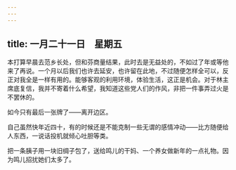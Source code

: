 ```yaml
---
---
---
```

title: 一月二十一日　星期五
---




本打算早晨去范乡长处，但和芬商量结果，此时去是无益处的，不如过了年或等他来了再说。一个月以后我们也许去延安，也许留在此地，不过随便怎样全可以，反正对我全是一样有用的。能够客观的利用环境，体验生活，这正是机会。对于林主席底复信，我并不寄着什么希望，我知道这些党人们的作风，非把一件事弄过火是不罢休的。

如今只有最后一张牌了——离开边区。

自己虽然快年近四十，有的时候还是不能克制一些无谓的感情冲动——比方随便给人东西，一说话投机就倾心吐胆等类。

把一条胰子用一块旧绸子包了，送给鸣儿的干妈、一个养女做新年的一点礼物。因为鸣儿招扰她们太多了。